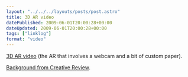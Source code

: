 ```yaml
---
layout: "../../../layouts/posts/post.astro"
title: 3D AR video
datePublished: 2009-06-01T20:00:28+00:00
dateUpdated: 2009-06-01T20:00:28+00:00
tags: ["linklog"]
format: "video"
---
```



<YouTube id="http://www.youtube.com/watch?v=Z_bj1GTH9UA" />

[3D AR video][1] (the AR that involves a webcam and a bit of custom paper).

[Background from Creative Review][2].

[1]: http://www.youtube.com/watch?v=Z_bj1GTH9UA
[2]: http://www.creativereview.co.uk/cr-blog/2009/june/julian-perrettas-interactive-music-video

